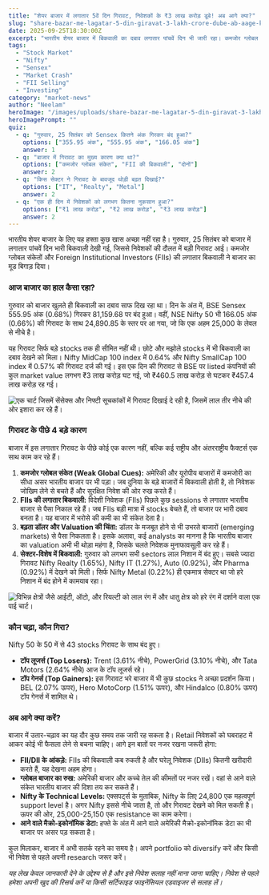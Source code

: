 ```yaml
---
title: "शेयर बाजार में लगातार 5वें दिन गिरावट, निवेशकों के ₹3 लाख करोड़ डूबे! अब आगे क्या?"
slug: "share-bazar-me-lagatar-5-din-giravat-3-lakh-crore-dube-ab-aage-kya"
date: 2025-09-25T18:30:00Z
excerpt: "भारतीय शेयर बाजार में बिकवाली का दबाव लगातार पांचवें दिन भी जारी रहा। कमजोर ग्लोबल संकेतों और विदेशी निवेशकों की लगातार बिकवाली के चलते Sensex और Nifty दोनों ही लाल निशान में बंद हुए।"
tags:
  - "Stock Market"
  - "Nifty"
  - "Sensex"
  - "Market Crash"
  - "FII Selling"
  - "Investing"
category: "market-news"
author: "Neelam"
heroImage: "/images/uploads/share-bazar-me-lagatar-5-din-giravat-3-lakh-crore-dube-ab-aage-kya/hero-image.jpg"
heroImagePrompt: ""
quiz:
  - q: "गुरुवार, 25 सितंबर को Sensex कितने अंक गिरकर बंद हुआ?"
    options: ["355.95 अंक", "555.95 अंक", "166.05 अंक"]
    answer: 1
  - q: "बाजार में गिरावट का मुख्य कारण क्या था?"
    options: ["कमजोर ग्लोबल संकेत", "FII की बिकवाली", "दोनों"]
    answer: 2
  - q: "किस सेक्टर ने गिरावट के बावजूद थोड़ी बढ़त दिखाई?"
    options: ["IT", "Realty", "Metal"]
    answer: 2
  - q: "एक ही दिन में निवेशकों को लगभग कितना नुकसान हुआ?"
    options: ["₹1 लाख करोड़", "₹2 लाख करोड़", "₹3 लाख करोड़"]
    answer: 2
---
```


भारतीय शेयर बाजार के लिए यह हफ्ता कुछ खास अच्छा नहीं रहा है। गुरुवार, 25 सितंबर को बाजार में लगातार पांचवें दिन भारी बिकवाली देखी गई, जिससे निवेशकों की दौलत में बड़ी गिरावट आई। कमजोर ग्लोबल संकेतों और Foreign Institutional Investors (FIIs) की लगातार बिकवाली ने बाजार का मूड बिगाड़ दिया।

### आज बाजार का हाल कैसा रहा?

गुरुवार को बाजार खुलते ही बिकवाली का दबाव साफ दिख रहा था। दिन के अंत में, BSE Sensex 555.95 अंक (0.68%) गिरकर 81,159.68 पर बंद हुआ। वहीं, NSE Nifty 50 भी 166.05 अंक (0.66%) की गिरावट के साथ 24,890.85 के स्तर पर आ गया, जो कि एक अहम 25,000 के लेवल से नीचे है।

यह गिरावट सिर्फ बड़े stocks तक ही सीमित नहीं थी। छोटे और मझोले stocks में भी बिकवाली का दबाव देखने को मिला। Nifty MidCap 100 index में 0.64% और Nifty SmallCap 100 index में 0.57% की गिरावट दर्ज की गई। इस एक दिन की गिरावट से BSE पर listed कंपनियों की कुल market value लगभग ₹3 लाख करोड़ घट गई, जो ₹460.5 लाख करोड़ से घटकर ₹457.4 लाख करोड़ रह गई।

![एक चार्ट जिसमें सेंसेक्स और निफ्टी सूचकांकों में गिरावट दिखाई दे रही है, जिसमें लाल तीर नीचे की ओर इशारा कर रहे हैं।](/images/uploads/share-bazar-me-lagatar-5-din-giravat-3-lakh-crore-dube-ab-aage-kya/market-decline-chart.png)

### गिरावट के पीछे 4 बड़े कारण

बाजार में इस लगातार गिरावट के पीछे कोई एक कारण नहीं, बल्कि कई राष्ट्रीय और अंतरराष्ट्रीय फैक्टर्स एक साथ काम कर रहे हैं।

1.  **कमजोर ग्लोबल संकेत (Weak Global Cues):** अमेरिकी और यूरोपीय बाजारों में कमजोरी का सीधा असर भारतीय बाजार पर भी पड़ा। जब दुनिया के बड़े बाजारों में बिकवाली होती है, तो निवेशक जोखिम लेने से बचते हैं और सुरक्षित निवेश की ओर रुख करते हैं।
2.  **FIIs की लगातार बिकवाली:** विदेशी निवेशक (FIIs) पिछले कुछ sessions से लगातार भारतीय बाजार से पैसा निकाल रहे हैं। जब FIIs बड़ी मात्रा में stocks बेचते हैं, तो बाजार पर भारी दबाव बनता है। यह बाजार में भरोसे की कमी का भी संकेत देता है।
3.  **बढ़ता डॉलर और Valuation की चिंता:** डॉलर के मजबूत होने से भी उभरते बाजारों (emerging markets) से पैसा निकलता है। इसके अलावा, कई analysts का मानना है कि भारतीय बाजार का valuation अभी भी थोड़ा महंगा है, जिसके चलते निवेशक मुनाफावसूली कर रहे हैं।
4.  **सेक्टर-विशेष में बिकवाली:** गुरुवार को लगभग सभी sectors लाल निशान में बंद हुए। सबसे ज्यादा गिरावट Nifty Realty (1.65%), Nifty IT (1.27%), Auto (0.92%), और Pharma (0.92%) में देखने को मिली। सिर्फ Nifty Metal (0.22%) ही एकमात्र सेक्टर था जो हरे निशान में बंद होने में कामयाब रहा।

![विभिन्न क्षेत्रों जैसे आईटी, ऑटो, और रियल्टी को लाल रंग में और धातु क्षेत्र को हरे रंग में दर्शाने वाला एक पाई चार्ट।](/images/uploads/share-bazar-me-lagatar-5-din-giravat-3-lakh-crore-dube-ab-aage-kya/sectoral-performance.png)

### कौन चढ़ा, कौन गिरा?

Nifty 50 के 50 में से 43 stocks गिरावट के साथ बंद हुए।
*   **टॉप लूजर्स (Top Losers):** Trent (3.61% नीचे), PowerGrid (3.10% नीचे), और Tata Motors (2.64% नीचे) आज के टॉप लूजर्स रहे।
*   **टॉप गेनर्स (Top Gainers):** इस गिरावट भरे बाजार में भी कुछ stocks ने अच्छा प्रदर्शन किया। BEL (2.07% ऊपर), Hero MotoCorp (1.51% ऊपर), और Hindalco (0.80% ऊपर) टॉप गेनर्स में शामिल थे।

### अब आगे क्या करें?

बाजार में उतार-चढ़ाव का यह दौर कुछ समय तक जारी रह सकता है। Retail निवेशकों को घबराहट में आकर कोई भी फैसला लेने से बचना चाहिए। आगे इन बातों पर नजर रखना जरूरी होगा:

*   **FII/DII के आंकड़े:** FIIs की बिकवाली कब रुकती है और घरेलू निवेशक (DIIs) कितनी खरीदारी करते हैं, यह देखना अहम होगा।
*   **ग्लोबल बाजार का रुख:** अमेरिकी बाजार और कच्चे तेल की कीमतों पर नजर रखें। वहां से आने वाले संकेत भारतीय बाजार की दिशा तय कर सकते हैं।
*   **Nifty के Technical Levels:** एक्सपर्ट्स के मुताबिक, Nifty के लिए 24,800 एक महत्वपूर्ण support level है। अगर Nifty इससे नीचे जाता है, तो और गिरावट देखने को मिल सकती है। ऊपर की ओर, 25,000-25,150 एक resistance का काम करेगा।
*   **आने वाले मैक्रो-इकोनॉमिक डेटा:** हफ्ते के अंत में आने वाले अमेरिकी मैक्रो-इकोनॉमिक डेटा का भी बाजार पर असर पड़ सकता है।

कुल मिलाकर, बाजार में अभी सतर्क रहने का समय है। अपने portfolio को diversify करें और किसी भी निवेश से पहले अपनी research जरूर करें।

*यह लेख केवल जानकारी देने के उद्देश्य से है और इसे निवेश सलाह नहीं माना जाना चाहिए। निवेश से पहले हमेशा अपनी खुद की रिसर्च करें या किसी सर्टिफाइड फाइनेंसियल एडवाइजर से सलाह लें।*